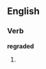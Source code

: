==English==

===Verb===
'''regraded'''

# {{present participle of|[[regrade]]}}
{{anagrams:en/addeegrr}}